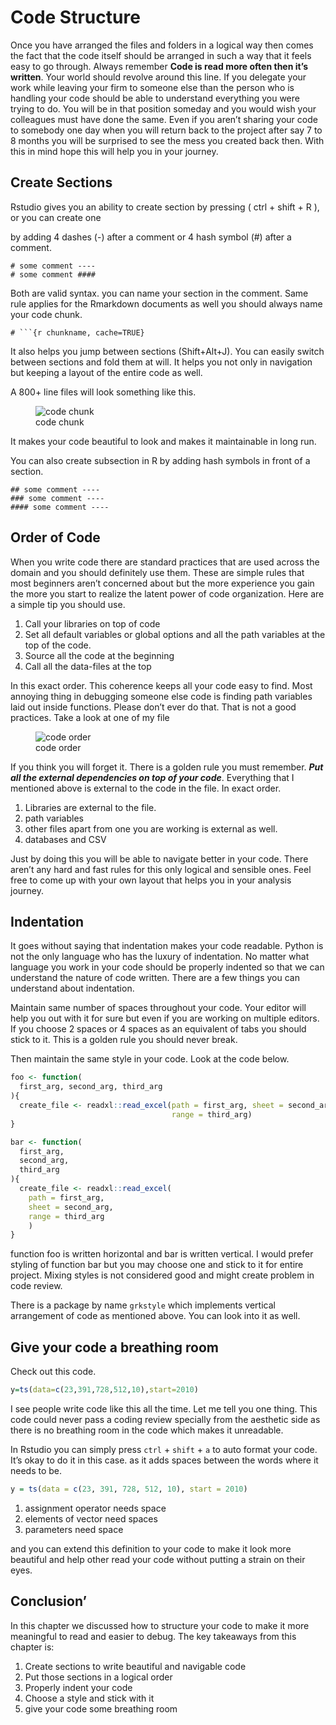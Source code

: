 # Code Structure {#code}

Once you have arranged the files and folders in a logical way then comes the fact that the code itself should be arranged in such a way that it feels easy to go through. Always remember **Code is read more often then it's written**. Your world should revolve around this line. If you delegate your work while leaving your firm to someone else than the person who is handling your code should be able to understand everything you were trying to do. You will be in that position someday and you would wish your colleagues must have done the same. Even if you aren't sharing your code to somebody one day when you will return back to the project after say 7 to 8 months you will be surprised to see the mess you created back then. With this in mind hope this will help you in your journey.

## Create Sections

Rstudio gives you an ability to create section by pressing ( ctrl + shift + R ), or you can create one

by adding 4 dashes (-) after a comment or 4 hash symbol (\#) after a comment.

    # some comment ----
    # some comment ####

Both are valid syntax. you can name your section in the comment. Same rule applies for the Rmarkdown documents as well you should always name your code chunk.

    # ```{r chunkname, cache=TRUE}

It also helps you jump between sections (Shift+Alt+J). You can easily switch between sections and fold them at will. It helps you not only in navigation but keeping a layout of the entire code as well.

A 800+ line files will look something like this.

![code chunk](./figures/scrn_sections.jpg)

It makes your code beautiful to look and makes it maintainable in long run.

You can also create subsection in R by adding hash symbols in front of a section.

    ## some comment ----
    ### some comment ----
    #### some comment ----

## Order of Code

When you write code there are standard practices that are used across the domain and you should definitely use them. These are simple rules that most beginners aren't concerned about but the more experience you gain the more you start to realize the latent power of code organization. Here are a simple tip you should use.

1.  Call your libraries on top of code
2.  Set all default variables or global options and all the path variables at the top of the code.
3.  Source all the code at the beginning
4.  Call all the data-files at the top

In this exact order. This coherence keeps all your code easy to find. Most annoying thing in debugging someone else code is finding path variables laid out inside functions. Please don't ever do that. That is not a good practices. Take a look at one of my file

![code order](./figures/scrn_section_order.jpg)

If you think you will forget it. There is a golden rule you must remember. ***Put all the external dependencies on top of your code***. Everything that I mentioned above is external to the code in the file. In exact order.

1.  Libraries are external to the file.
2.  path variables
3.  other files apart from one you are working is external as well.
4.  databases and CSV

Just by doing this you will be able to navigate better in your code. There aren't any hard and fast rules for this only logical and sensible ones. Feel free to come up with your own layout that helps you in your analysis journey.

## Indentation

It goes without saying that indentation makes your code readable. Python is not the only language who has the luxury of indentation. No matter what language you work in your code should be properly indented so that we can understand the nature of code written. There are a few things you can understand about indentation.

Maintain same number of spaces throughout your code. Your editor will help you out with it for sure but even if you are working on multiple editors. If you choose 2 spaces or 4 spaces as an equivalent of tabs you should stick to it. This is a golden rule you should never break.

Then maintain the same style in your code. Look at the code below.

```r

foo <- function(
  first_arg, second_arg, third_arg
){
  create_file <- readxl::read_excel(path = first_arg, sheet = second_arg, 
                                    range = third_arg)
}

bar <- function(
  first_arg,
  second_arg,
  third_arg
){
  create_file <- readxl::read_excel(
    path = first_arg, 
    sheet = second_arg, 
    range = third_arg
    )
}
```

function foo is written horizontal and bar is written vertical. I would prefer styling of function bar but you may choose one and stick to it for entire project. Mixing styles is not considered good and might create problem in code review.

There is a package by name `grkstyle` which implements vertical arrangement of code as mentioned above. You can look into it as well.

## Give your code a breathing room

Check out this code.

```r

y=ts(data=c(23,391,728,512,10),start=2010)
```

I see people write code like this all the time. Let me tell you one thing. This code could never pass a coding review specially from the aesthetic side as there is no breathing room in the code which makes it unreadable.

In Rstudio you can simply press `ctrl` + `shift` + `a` to auto format your code. It's okay to do it in this case. as it adds spaces between the words where it needs to be.

```r
y = ts(data = c(23, 391, 728, 512, 10), start = 2010)
```

1.  assignment operator needs space
2.  elements of vector need spaces
3.  parameters need space

and you can extend this definition to your code to make it look more beautiful and help other read your code without putting a strain on their eyes.

## Conclusion'

In this chapter we discussed how to structure your code to make it more meaningful to read and easier to debug. The key takeaways from this chapter is:

1.  Create sections to write beautiful and navigable code
2.  Put those sections in a logical order
3.  Properly indent your code
4.  Choose a style and stick with it
5.  give your code some breathing room

